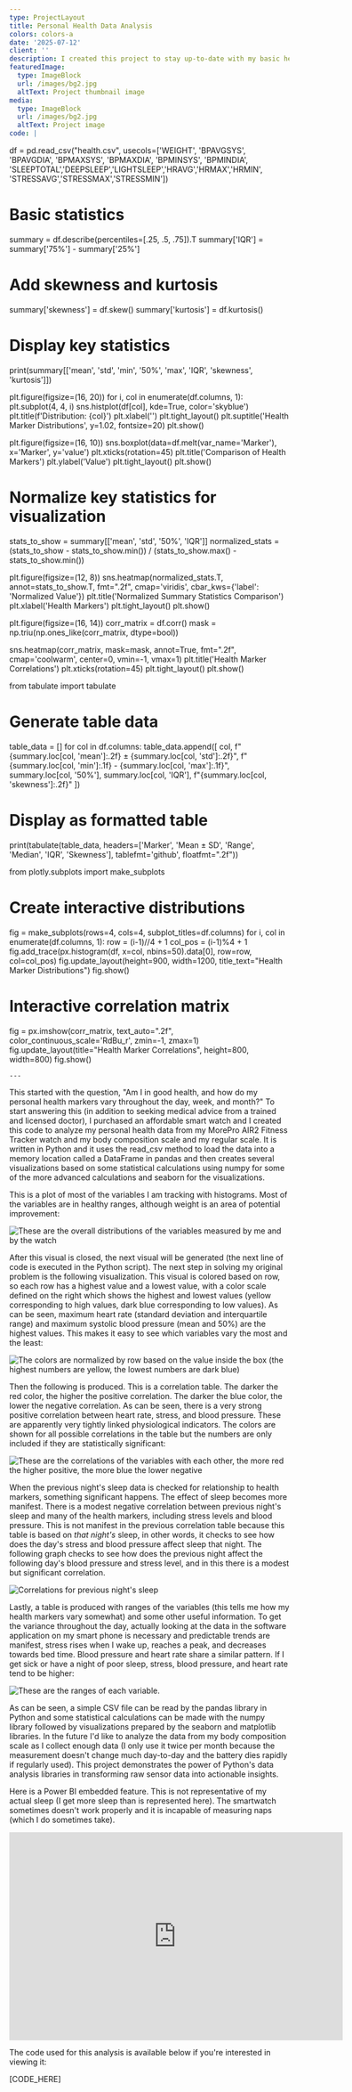 ```yaml
---
type: ProjectLayout
title: Personal Health Data Analysis
colors: colors-a
date: '2025-07-12'
client: ''
description: I created this project to stay up-to-date with my basic health markers.
featuredImage:
  type: ImageBlock
  url: /images/bg2.jpg
  altText: Project thumbnail image
media:
  type: ImageBlock
  url: /images/bg2.jpg
  altText: Project image
code: |
  ```
  
  df = pd.read_csv("health.csv", usecols=['WEIGHT', 'BPAVGSYS',	'BPAVGDIA',	'BPMAXSYS',	'BPMAXDIA',	'BPMINSYS',	
                                          'BPMINDIA',	'SLEEPTOTAL','DEEPSLEEP','LIGHTSLEEP','HRAVG','HRMAX','HRMIN',
                                          'STRESSAVG','STRESSMAX','STRESSMIN'])
                                          
  # Basic statistics
  summary = df.describe(percentiles=[.25, .5, .75]).T
  summary['IQR'] = summary['75%'] - summary['25%']
  
  # Add skewness and kurtosis
  summary['skewness'] = df.skew()
  summary['kurtosis'] = df.kurtosis()
  
  # Display key statistics
  print(summary[['mean', 'std', 'min', '50%', 'max', 'IQR', 'skewness', 'kurtosis']])
                 
  plt.figure(figsize=(16, 20))
  for i, col in enumerate(df.columns, 1):
      plt.subplot(4, 4, i)
      sns.histplot(df[col], kde=True, color='skyblue')
      plt.title(f'Distribution: {col}')
      plt.xlabel('')
  plt.tight_layout()
  plt.suptitle('Health Marker Distributions', y=1.02, fontsize=20)
  plt.show()
  
  plt.figure(figsize=(16, 10))
  sns.boxplot(data=df.melt(var_name='Marker'), 
              x='Marker', 
              y='value')
  plt.xticks(rotation=45)
  plt.title('Comparison of Health Markers')
  plt.ylabel('Value')
  plt.tight_layout()
  plt.show()
  
  # Normalize key statistics for visualization
  stats_to_show = summary[['mean', 'std', '50%', 'IQR']]
  normalized_stats = (stats_to_show - stats_to_show.min()) / (stats_to_show.max() - stats_to_show.min())
  
  plt.figure(figsize=(12, 8))
  sns.heatmap(normalized_stats.T, 
              annot=stats_to_show.T,
              fmt=".2f",
              cmap='viridis',
              cbar_kws={'label': 'Normalized Value'})
  plt.title('Normalized Summary Statistics Comparison')
  plt.xlabel('Health Markers')
  plt.tight_layout()
  plt.show()
  
  plt.figure(figsize=(16, 14))
  corr_matrix = df.corr()
  mask = np.triu(np.ones_like(corr_matrix, dtype=bool))
  
  sns.heatmap(corr_matrix, 
              mask=mask,
              annot=True, 
              fmt=".2f", 
              cmap='coolwarm',
              center=0,
              vmin=-1, vmax=1)
  plt.title('Health Marker Correlations')
  plt.xticks(rotation=45)
  plt.tight_layout()
  plt.show()
  
  from tabulate import tabulate
  
  # Generate table data
  table_data = []
  for col in df.columns:
      table_data.append([
          col,
          f"{summary.loc[col, 'mean']:.2f} ± {summary.loc[col, 'std']:.2f}",
          f"{summary.loc[col, 'min']:.1f} - {summary.loc[col, 'max']:.1f}",
          summary.loc[col, '50%'],
          summary.loc[col, 'IQR'],
          f"{summary.loc[col, 'skewness']:.2f}"
      ])
  
  # Display as formatted table
  print(tabulate(table_data,
                 headers=['Marker', 'Mean ± SD', 'Range', 'Median', 'IQR', 'Skewness'],
                 tablefmt='github',
                 floatfmt=".2f"))
                 
  from plotly.subplots import make_subplots
  
  # Create interactive distributions
  fig = make_subplots(rows=4, cols=4, subplot_titles=df.columns)
  for i, col in enumerate(df.columns, 1):
      row = (i-1)//4 + 1
      col_pos = (i-1)%4 + 1
      fig.add_trace(px.histogram(df, x=col, nbins=50).data[0], row=row, col=col_pos)
  fig.update_layout(height=900, width=1200, title_text="Health Marker Distributions")
  fig.show()
  
  # Interactive correlation matrix
  fig = px.imshow(corr_matrix, text_auto=".2f", color_continuous_scale='RdBu_r', zmin=-1, zmax=1)
  fig.update_layout(title="Health Marker Correlations", height=800, width=800)
  fig.show()
  ```
---
```


This started with the question, "Am I in good health, and how do my personal health markers vary throughout the day, week, and month?"  To start answering this (in addition to seeking medical advice from a trained and licensed doctor), I purchased an affordable smart watch and I created this code to analyze my personal health data from my MorePro AIR2 Fitness Tracker watch and my body composition scale and my regular scale.  It is written in Python and it uses the read_csv method to load the data into a memory location called a DataFrame in pandas and then creates several visualizations based on some statistical calculations using numpy for some of the more advanced calculations and seaborn for the visualizations.

This is a plot of most of the variables I am tracking with histograms.  Most of the variables are in healthy ranges, although weight is an area of potential improvement:

![These are the overall distributions of the variables measured by me and by the watch](/images/overall_distributions.png)

After this visual is closed, the next visual will be generated (the next line of code is executed in the Python script).  The next step in solving my original problem is the following visualization.  This visual is colored based on row, so each row has a highest value and a lowest value, with a color scale defined on the right which shows the highest and lowest values (yellow corresponding to high values, dark blue corresponding to low values).  As can be seen, maximum heart rate (standard deviation and interquartile range) and maximum systolic blood pressure (mean and 50%) are the highest values.  This makes it easy to see which variables vary the most and the least:

![The colors are normalized by row based on the value inside the box (the highest numbers are yellow, the lowest numbers are dark blue)](/images/heatmap_normalized.png)

Then the following is produced.  This is a correlation table.  The darker the red color, the higher the positive correlation.  The darker the blue color, the lower the negative correlation.  As can be seen, there is a very strong positive correlation between heart rate, stress, and blood pressure.  These are apparently very tightly linked physiological indicators.  The colors are shown for all possible correlations in the table but the numbers are only included if they are statistically significant:

![These are the correlations of the variables with each other, the more red the higher positive, the more blue the lower negative](/images/heatmap_correlations.png)

When the previous night's sleep data is checked for relationship to health markers, something significant happens.  The effect of sleep becomes more manifest.  There is a modest negative correlation between previous night's sleep and many of the health markers, including stress levels and blood pressure.  This is not manifest in the previous correlation table because this table is based on *that night's* sleep, in other words, it checks to see how does the day's stress and blood pressure affect sleep that night.  The following graph checks to see how does the previous night affect the following day's blood pressure and stress level, and in this there is a modest but significant correlation.

![Correlations for previous night's sleep](/images/correlation_matrix_previous_night.png)

Lastly, a table is produced with ranges of the variables (this tells me how my health markers vary somewhat) and some other useful information.  To get the variance throughout the day, actually looking at the data in the software application on my smart phone is necessary and predictable trends are manifest, stress rises when I wake up, reaches a peak, and decreases towards bed time.  Blood pressure and heart rate share a similar pattern.  If I get sick or have a night of poor sleep, stress, blood pressure, and heart rate tend to be higher:

![These are the ranges of each variable.](/images/range_calculations.png)

As can be seen, a simple CSV file can be read by the pandas library in Python and some statistical calculations can be made with the numpy library followed by visualizations prepared by the seaborn and matplotlib libraries.  In the future I'd like to analyze the data from my body composition scale as I collect enough data (I only use it twice per month because the measurement doesn't change much day-to-day and the battery dies rapidly if regularly used).  This project demonstrates the power of Python's data analysis libraries in transforming raw sensor data into actionable insights.

Here is a Power BI embedded feature.  This is not representative of my actual sleep (I get more sleep than is represented here).  The smartwatch sometimes doesn't work properly and it is incapable of measuring naps (which I do sometimes take).

<iframe title="health_analysis" width="600" height="373.5" src="https://app.powerbi.com/view?r=eyJrIjoiMmNhNDIzZTAtZTIxNi00NWZhLTk0MmItMDZjM2M5MjRjMzFiIiwidCI6IjE5NWQ0ZTBiLTAzM2UtNDAzNi05ZDAwLTJiOGY0MDA1OWE3YyIsImMiOjZ9" frameborder="0" allowFullScreen="true"></iframe>

The code used for this analysis is available below if you're interested in viewing it:

[CODE_HERE]